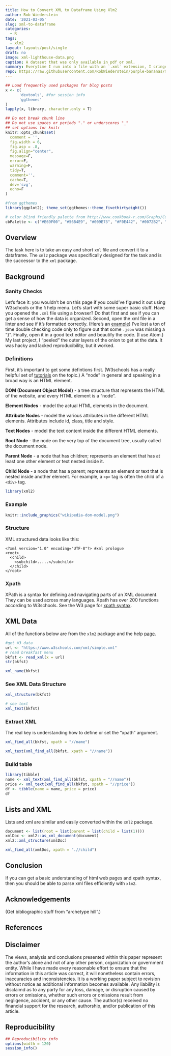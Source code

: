 ```yaml
---
title: How to Convert XML to Dataframe Using Xlm2
author: Rob Wiederstein
date: '2021-03-05'
slug: xml-to-dataframe
categories:
  - R
tags:
  - xlm2
layout: layouts/post/single
draft: no
image: xml-lighthouse-data.png
caption: A dataset that was only available in pdf or xml.
summary: Everytime I run into a file with an `.xml` extension, I cringe.  Though, admittedly, it's a file format that you have to be familiar with when it comes to sending and receiving data over the web. `R` has a package `xlm2` to assist in the conversion of nested data to tabular data.
repo: https://raw.githubusercontent.com/RobWiederstein/purple-bananas/main/content/post/2021-03-05-xml-to-dataframe/index.Rmd
---
```



```r
## Load frequently used packages for blog posts
x <- c(
      'devtools', #for session info
      'ggthemes'
)
lapply(x, library, character.only = T)
```

```r
## Do not break chunk line
## Do not use spaces or periods "." or underscores "_"
## set options for knitr
knitr::opts_chunk$set(
  comment = '',
  fig.width = 6,
  fig.asp = .8,
  fig.align="center",
  message=F,
  error=F,
  warning=F,
  tidy=T,
  comment='',
  cache=T,
  dev='svg',
  echo=F
)
```

```r
#from ggthemes
library(ggplot2); theme_set(ggthemes::theme_fivethirtyeight())
```

```r
# color blind friendly palette from http://www.cookbook-r.com/Graphs/Colors_(ggplot2)/
cbPalette <- c("#E69F00", "#56B4E9", "#009E73", "#F0E442", "#0072B2", "#D55E00", "#CC79A7", "#000000")
```

## Overview

The task here is to take an easy and short `xml` file and convert it to a dataframe.  The `xml2` package was specifically designed for the task and is the successor to the `xml` package.  

## Background

### Sanity Checks

Let's face it:  you wouldn't be on this page if you could've figured it out using W3schools or the `R` help menu. Let's start with some super basic stuff. Have you opened the `.xml` file using a browser?  Do that first and see if you can get a sense of how the data is organized.  Second, open the xml file in a linter and see if it's formatted correctly.  (Here's an [example](https://xmllint.com)) I've lost a ton of time double checking code only to figure out that some `.json` was missing a "}".  Finally, open it in a good text editor and beautify the code.  (I use Atom.)  My last project, I "peeled" the outer layers of the onion to get at the data.  It was hacky and lacked reproducibility, but it worked.

### Definitions

First, it's important to get some defintions first. (W3schools has a really helpful set of [tutorials](https://www.w3schools.com/xml/default.asp) on the topic.)  A "node" in general and speaking in a broad way is an HTML element. 

**DOM (Document Object Model)** - a tree structure that represents the HTML of the website, and every HTML element is a "node".

**Element Nodes** - model the actual HTML elements in the document.

**Attribute Nodes** - model the various attributes in the different HTML elements. Attributes include id, class, title and style.

**Text Nodes** - model the text content inside the different HTML elements.

**Root Node** - the node on the very top of the document tree, usually called the document node.

**Parent Node** - a node that has children; represents an element that has at least one other element or text nested inside it.

**Child Node** - a node that has a parent; represents an element or text that is nested inside another element. For example, a `<p>` tag is often the child of a `<div>` tag.


```r
library(xml2)
```

### Example

```r
knitr::include_graphics("wikipedia-dom-model.png")
```

### Structure

XML structured data looks like this:

```
<?xml version="1.0" encoding="UTF-8"?> #xml prologue
<root>
  <child>
    <subchild>.....</subchild>
  </child>
</root>
```

### Xpath

XPath is a syntax for defining and navigating parts of an XML document. They can be used across many languages. Xpath has over 200 functions according to W3schools.  See the W3 page for [xpath syntax](https://www.w3schools.com/xml/xpath_syntax.asp).

## XML Data

All of the functions below are from the `xlm2` package and the help [page](https://xml2.r-lib.org).

```r
#get W3 data
url <- "https://www.w3schools.com/xml/simple.xml"
# read breakfast menu
bkfst <- read_xml(x = url)
str(bkfst)
```

```r
xml_name(bkfst)
```

### See XML Data Structure

```r
xml_structure(bkfst)
```


```r
# see text
xml_text(bkfst)
```

### Extract XML

The real key is understanding how to define or set the "xpath" argument.


```r
xml_find_all(bkfst, xpath = "//name")
```

```r
xml_text(xml_find_all(bkfst, xpath = "//name"))
```

### Build table

```r
library(tibble)
name <- xml_text(xml_find_all(bkfst, xpath = "//name"))
price <- xml_text(xml_find_all(bkfst, xpath = "//price"))
df <- tibble(name = name, price = price)
df
```

## Lists and XML

Lists and xml are similar and easily converted within the `xml2` package.

```r
document <- list(root = list(parent = list(child = list(1))))
xmlDoc <- xml2::as_xml_document(document)
xml2::xml_structure(xmlDoc)
```

```r
xml_find_all(xmlDoc, xpath = ".//child")
```

## Conclusion

If you can get a basic understanding of html web pages and xpath syntax, then you should be able to parse xml files efficiently with `xlm2`.  


## Acknowledgements

(Get bibliographic stuff from "archetype hill".)

## References

## Disclaimer

The views, analysis and conclusions presented within this paper represent the author’s alone and not of any other person, organization or government entity. While I have made every reasonable effort to ensure that the information in this article was correct, it will nonetheless contain errors, inaccuracies and inconsistencies. It is a working paper subject to revision without notice as additional information becomes available. Any liability is disclaimd as to any party for any loss, damage, or disruption caused by errors or omissions, whether such errors or omissions result from negligence, accident, or any other cause. The author(s) received no financial support for the research, authorship, and/or publication of this article.

## Reproducibility

```r
## Reproducibility info
options(width = 120)
session_info()
```

